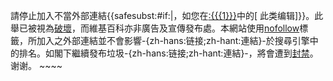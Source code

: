 <div style=clear: both></div>{{{icon|[[Image:Nuvola apps important.svg|25px|alt=|link=]] }}}請停止加入不當外部連結{{<includeonly>safesubst:</includeonly>#if:{{{1|}}}|，如您在[[:{{{1}}}]]中的<span class="plainlinks">[{{{2}}} 此类编辑]</span>}}。此舉已被視為[[Wikipedia:破壞|破壞]]，而維基百科亦非廣告及宣傳發布處。本網站使用[[m:nofollow|nofollow]]標籤，所加入之外部連結並不會影響-{zh-hans:链接;zh-hant:連結}-於搜尋引擎中的排名。如閣下繼續發布垃圾-{zh-hans:链接;zh-hant:連結}-，將會遭到[[Wikipedia:封禁方針|封禁]]。谢谢。<!-- Template:Huggle/warn-spam-3 --><!-- Template:Uw-spam3 -->~~<noinclude></noinclude>~~<noinclude>

{{Huggle/TemplateNotice|series = uw-spam|max = 4im|s1 = uw-s3}}

</noinclude>